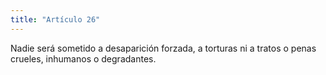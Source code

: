 ```yaml
---
title: "Artículo 26"
---
```


Nadie será sometido a desaparición forzada, a torturas ni a tratos o penas crueles,
inhumanos o degradantes.